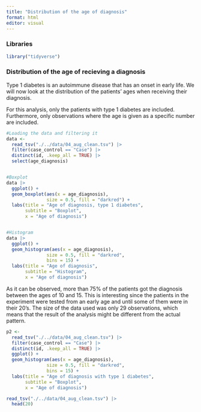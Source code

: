 ```yaml
---
title: "Distribution of the age of diagnosis"
format: html
editor: visual
---
```


### Libraries

```r
library("tidyverse")
```

### Distribution of the age of recieving a diagnosis

Type 1 diabetes is an autoimmune disease that has an onset in early life. We will now look at the distribution of the patients' ages when receiving their diagnosis.

For this analysis, only the patients with type 1 diabetes are included. Furthermore, only observations where the age is given as a specific number are included.

```r

#Loading the data and filtering it
data <- 
  read_tsv("./../data/04_aug_clean.tsv") |>
  filter(case_control == "Case") |>
  distinct(id, .keep_all = TRUE) |>
  select(age_diagnosis)


#Boxplot
data |>
  ggplot() +
  geom_boxplot(aes(x = age_diagnosis),
               size = 0.5, fill = "darkred") +
  labs(title = "Age of diagnosis, type 1 diabetes",
       subtitle = "Boxplot",
       x = "Age of diagnosis")


#Histogram
data |>
  ggplot() +
  geom_histogram(aes(x = age_diagnosis),
               size = 0.5, fill = "darkred",
               bins = 15) +
  labs(title = "Age of diagnosis",
       subtitle = "Histogram",
       x = "Age of diagnosis")
```

As it can be observed, more than 75% of the patients got the diagnosis between the ages of 10 and 15. This is interesting since the patients in the experiment were tested from an early age and until some of them were in their 20's. The size of the data used was only 29 observations, which means that the result of the analysis might be different from the actual pattern.

```r
p2 <-
  read_tsv("./../data/04_aug_clean.tsv") |>
  filter(case_control == "Case") |>
  distinct(id, .keep_all = TRUE) |>
  ggplot() +
  geom_histogram(aes(x = age_diagnosis),
               size = 0.5, fill = "darkred",
               bins = 15) +
  labs(title = "Age of diagnosis with type 1 diabetes",
       subtitle = "Boxplot",
       x = "Age of diagnosis")
```

```r
read_tsv("./../data/04_aug_clean.tsv") |>
  head(20)
```

